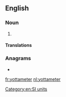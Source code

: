 {{also|yotta-meter}}
==English==

===Noun===
{{en-noun}}

# {{alternative spelling of|yottametre|from=US|lang=en}}

====Translations====
{{trans-see|yottametre}}

===Anagrams===
* {{l|en|yottametre}}

[[Category:en:SI units]]

[[fr:yottameter]]
[[nl:yottameter]]